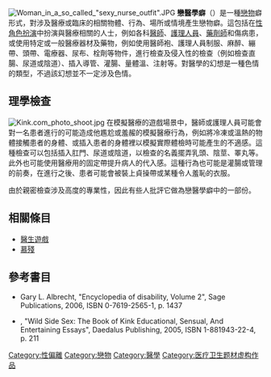 {{No footnotes|time=2017-02-12T06:38:35+00:00}}
{{medical}}
{{not|医生游戏}}
[[File:Woman_in_a_so_called_"sexy_nurse_outfit".JPG|thumb]]
'''戀醫學癖'''（{{lang-en|Medical fetishism}}）是一種[[戀物|戀物]]癖形式，對涉及醫療或臨床的相關物體、行為、場所或情境產生戀物癖。這包括在[[性角色扮演|性角色扮演]]中扮演與醫療相關的人士，例如各科[[醫師|醫師]]、[[護理人員|護理人員]]、[[藥劑師|藥劑師]]和傷病患，或使用特定或一般醫療器材及藥物，例如使用醫師袍、護理人員制服、麻醉、繃帶、頭帶、電療器、尿布、栓劑等物件，進行檢查及侵入性的檢查（例如檢查直腸、尿道或陰道）、插入導管、灌腸、量體溫、注射等。對醫學的幻想是一種色情的類型，不過該幻想並不一定涉及色情。

== 理學檢查 ==
{{无来源章节}}
[[File:Kink.com_photo_shoot.jpg|thumb]]
在模擬醫療的遊戲場景中，醫師或護理人員可能會對一名患者進行的可能造成他尷尬或羞赧的模擬醫療行為，例如將冷凍或溫熱的物體接觸患者的身體、或插入患者的身體裡以模擬實際體檢時可能產生的不適感。這種檢查可以包括插入肛門、尿道或陰道，以檢查的名義擺弄乳頭、陰莖、睪丸等。此外也可能使用醫療用的固定帶提升病人的代入感。這種行為也可能是灌腸或管理的前奏，在進行之後、患者可能會被裝上貞操帶或某種令人羞恥的衣服。

由於親密檢查涉及高度的專業性，因此有些人批評它做為戀醫學癖中的一部份。

== 相關條目 ==
{{Commons category|Medical fetishism}}
* [[醫生遊戲|醫生遊戲]]
* [[慕殘|慕殘]]

==參考書目==
* Gary L. Albrecht, "Encyclopedia of disability, Volume 2", Sage Publications, 2006, ISBN 0-7619-2565-1, p. 1437
* {{link-en|美登里|Midori (author)}}, "Wild Side Sex: The Book of Kink Educational, Sensual, And Entertaining Essays", Daedalus Publishing, 2005, ISBN 1-881943-22-4, p. 211

{{戀物癖}}
{{BDSM}}

{{DEFAULTSORT:Medical Fetishism}}
[[Category:性偏離|Category:性偏離]]
[[Category:戀物|Category:戀物]]
[[Category:醫學|Category:醫學]]
[[Category:医疗卫生题材虚构作品|Category:医疗卫生题材虚构作品]]